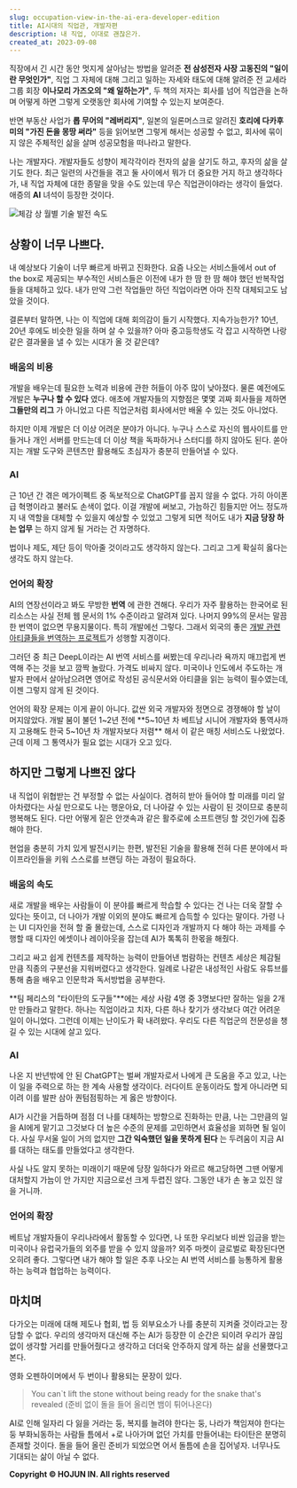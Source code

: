 ```yaml
---
slug: occupation-view-in-the-ai-era-developer-edition
title: AI시대의 직업관, 개발자편
description: 내 직업, 이대로 괜찮은가.
created_at: 2023-09-08
---
```


직장에서 긴 시간 동안 멋지게 살아남는 방법을 알려준 **전 삼성전자 사장 고동진의 "일이란 무엇인가"**, 직업 그 자체에 대해 그리고
일하는 자세와 태도에 대해 알려준 전 교세라 그룹 회장 **이나모리 가즈오의 "왜 일하는가"**, 두 책의 저자는 회사를 넘어 직업관을
논하며 어떻게 하면 그렇게 오랫동안 회사에 기여할 수 있는지 보여준다.

반면 부동산 사업가 **롭 무어의 "레버리지"**, 일본의 일론머스크로 알려진 **호리에 다카후미의 "가진 돈을 몽땅 써라"** 등을
읽어보면 그렇게 해서는 성공할 수 없고, 회사에 묶이지 않은 주체적인 삶을 살며 성공모험을 떠나라고 말한다.

나는 개발자다. 개발자들도 성향이 제각각이라 전자의 삶을 살기도 하고, 후자의 삶을 살기도 한다. 최근 일련의 사건들을 겪고 둘 사이에서
뭐가 더 중요한 거지 하고 생각하다가, 내 직업 자체에 대한 종말을 맞을 수도 있는데 무슨 직업관이야라는 생각이 들었다. 애증의 **AI**
녀석이 등장한 것이다.

![](http://t1.daumcdn.net/brunch/service/user/aVyy/image/O3lSmLAfIItjNNZHJiWybYad2ik.png)체감
상 월별 기술 발전 속도

## 상황이 너무 나쁘다.

내 예상보다 기술이 너무 빠르게 바뀌고 진화한다. 요즘 나오는 서비스들에서 out of the box로 제공되는 부수적인 서비스들은 이전에
내가 한 땀 한 땀 해야 했던 반복작업들을 대체하고 있다. 내가 만약 그런 작업들만 하던 직업이라면 아마 진작 대체되고도 남았을 것이다.

결론부터 말하면, 나는 이 직업에 대해 회의감이 들기 시작했다. 지속가능한가? 10년, 20년 후에도 비슷한 일을 하며 살 수 있을까? 아마
중고등학생도 각 잡고 시작하면 나랑 같은 결과물을 낼 수 있는 시대가 올 것 같은데?

### 배움의 비용

개발을 배우는데 필요한 노력과 비용에 관한 허들이 아주 많이 낮아졌다. 물론 예전에도 개발은 **누구나 할 수 있다** 였다. 애초에
개발자들의 지향점은 몇몇 괴짜 회사들을 제하면 **그들만의 리그** 가 아니었고 다른 직업군처럼 회사에서만 배울 수 있는 것도 아니었다.

하지만 이제 개발은 더 이상 어려운 분야가 아니다. 누구나 스스로 자신의 웹사이트를 만들거나 개인 서버를 만드는데 더 이상 책을 독파하거나
스터디를 하지 않아도 된다. 쏟아지는 개발 도구와 콘텐츠만 활용해도 초심자가 충분히 만들어낼 수 있다.

### AI

근 10년 간 겪은 메가이펙트 중 독보적으로 ChatGPT를 꼽지 않을 수 없다. 가히 아이폰급 혁명이라고 불러도 손색이 없다. 이걸 개발에
써보고, 가늠하긴 힘들지만 어느 정도까지 내 역할을 대체할 수 있을지 예상할 수 있었고 그렇게 되면 적어도 내가 **지금 당장 하는 업무**
는 하지 않게 될 거라는 건 자명하다.

법이나 제도, 제단 등이 막아줄 것이라고도 생각하지 않는다. 그리고 그게 확실히 옳다는 생각도 하지 않는다.

### 언어의 확장

AI의 연장선이라고 봐도 무방한 **번역** 에 관한 견해다. 우리가 자주 활용하는 한국어로 된 리소스는 사실 전체 웹 문서의 1%
수준이라고 알려져 있다. 나머지 99%의 문서는 말끔한 번역이 없으면 무용지물이다. 특히 개발에선 그렇다. 그래서 외국의 좋은 [개발 관련
아티클들을 번역하는
프로젝트](https://kofearticle.substack.com/about?utm_source=substack&utm_medium=email)가
성행할 지경이다.

그러던 중 최근 DeepL이라는 AI 번역 서비스를 써봤는데 우리나라 욕까지 매끄럽게 번역해 주는 것을 보고 깜짝 놀랐다. 가격도 비싸지
않다. 미국이나 인도에서 주도하는 개발자 판에서 살아남으려면 영어로 작성된 공식문서와 아티클을 읽는 능력이 필수였는데, 이젠 그렇지 않게 된
것이다.

언어의 확장 문제는 이게 끝이 아니다. 값싼 외국 개발자와 정면으로 경쟁해야 할 날이 머지않았다. 개발 붐이 불던 1~2년 전에
**5~10년 차 베트남 시니어 개발자와 통역사까지 고용해도 한국 5~10년 차 개발자보다 저렴** 해서 이 같은 매칭 서비스도 나왔었다.
근데 이제 그 통역사가 필요 없는 시대가 오고 있다.

## 하지만 그렇게 나쁘진 않다

내 직업이 위협받는 건 부정할 수 없는 사실이다. 겸허히 받아 들어야 할 미래를 미리 알아차렸다는 사실 만으로도 나는 행운아요, 더 나아갈
수 있는 사람이 된 것이므로 충분히 행복해도 된다. 다만 어떻게 짙은 안갯속과 같은 활주로에 소프트랜딩 할 것인가에 집중해야 한다.

현업을 충분히 가치 있게 발전시키는 한편, 발전된 기술을 활용해 전혀 다른 분야에서 파이프라인들을 키워 스스로를 브랜딩 하는 과정이
필요하다.

### 배움의 속도

새로 개발을 배우는 사람들이 이 분야를 빠르게 학습할 수 있다는 건 나는 더욱 잘할 수 있다는 뜻이고, 더 나아가 개발 이외의 분야도 빠르게
습득할 수 있다는 말이다. 가령 나는 UI 디자인을 전혀 할 줄 몰랐는데, 스스로 디자인과 개발까지 다 해야 하는 과제를 수행할 때 디자인
에셋이나 레이아웃을 잡는데 AI가 톡톡히 한몫을 해줬다.

그리고 싸고 쉽게 컨텐츠를 제작하는 능력이 만들어낸 범람하는 컨텐츠 세상은 체감될 만큼 직종의 구분선을 지워버렸다고 생각한다. 일례로 나같은
내성적인 사람도 유튜브를 통해 춤을 배우고 인문학과 독서방법을 공부한다.

**팀 페리스의 "타이탄의 도구들"**에는 세상 사람 4명 중 3명보다만 잘하는 일을 2개만 만들라고 말한다. 하나는 직업이라고 치자, 다른
하나 찾기가 생각보다 여간 어려운 일이 아니었다. 그런데 이제는 난이도가 확 내려왔다. 우리도 다른 직업군의 전문성을 챙길 수 있는 시대에
살고 있다.

### AI

나온 지 반년밖에 안 된 ChatGPT는 벌써 개발자로서 나에게 큰 도움을 주고 있고, 나는 이 일을 주력으로 하는 한 계속 사용할
생각이다. 러다이트 운동이라도 할게 아니라면 되이려 이를 발판 삼아 퀀텀점핑하는 게 옳은 방향이다.

AI가 시간을 거듭하며 점점 더 나를 대체하는 방향으로 진화하는 만큼, 나는 그만큼의 일을 AI에게 맡기고 그것보다 더 높은 수준의 문제를
고민하면서 효율성을 꾀하면 될 일이다. 사실 무서울 일이 거의 없지만 **그간 익숙했던 일을 못하게 된다** 는 두려움이 지금 AI를 대하는
태도를 만들었다고 생각한다.

사실 나도 알지 못하는 미래이기 때문에 당장 일하다가 와르르 해고당하면 그땐 어떻게 대처할지 가늠이 안 가지만 지금으로선 크게 두렵진 않다.
그동안 내가 손 놓고 있진 않을 거니까.

### 언어의 확장

베트남 개발자들이 우리나라에서 활동할 수 있다면, 나 또한 우리보다 비싼 임금을 받는 미국이나 유럽국가들의 외주를 받을 수 있지 않을까?
외주 마켓이 글로벌로 확장된다면 오히려 좋다. 그렇다면 내가 해야 할 일은 추후 나오는 AI 번역 서비스를 능통하게 활용하는 능력과 협업하는
능력이다.

## 마치며

다가오는 미래에 대해 제도나 협회, 법 등 외부요소가 나를 충분히 지켜줄 것이라고는 장담할 수 없다. 우리의 생각마저 대신해 주는 AI가
등장한 이 순간은 되이려 우리가 끊임없이 생각할 거리를 만들어줬다고 생각하고 더더욱 안주하지 않게 하는 삶을 선물했다고 본다.

영화 오펜하이머에서 두 번이나 활용되는 문장이 있다.

> You can`t lift the stone without being ready for the snake that's revealed
> (준비 없이 돌을 들어 올리면 뱀이 튀어나온다)

AI로 인해 일자리 다 잃을 거라는 둥, 복지를 늘려야 한다는 둥, 나라가 책임져야 한다는 둥 부화뇌동하는 사람들 틈에서 +로 나아가며 없던
가치를 만들어내는 타이탄은 분명히 존재할 것이다. 돌을 들어 올린 준비가 되었으면 어서 돌틈에 손을 집어넣자. 너무나도 기대되는 삶이 아닐
수 없다.

**Copyright © HOJUN IN. All rights reserved**
